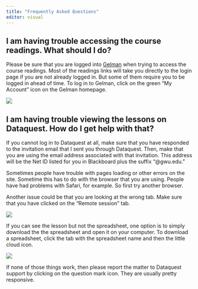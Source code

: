 ---
title: "Frequently Asked Questions"
editor: visual 
---

## I am having trouble accessing the course readings. What should I do?

Please be sure that you are logged into
[Gelman](https://library.gwu.edu/) when trying to access the course
readings. Most of the readings links will take you directly to the login
page if you are not already logged in. But some of them require you to
be logged in ahead of time. To log in to Gelman, click on the green "My
Account" icon on the Gelman homepage.

![](images/gelman_login.png)

## I am having trouble viewing the lessons on Dataquest. How do I get help with that? 

If you cannot log in to Dataquest at all, make sure that you have
responded to the invitation email that I sent you through Dataquest.
Then, make that you are using the email address associated with that
invitation. This address will be the Net ID listed for you in Blackboard
plus the suffix "\@gwu.edu."

Sometimes people have trouble with pages loading or other errors on the
site. Sometime this has to do with the browser that you are using.
People have had problems with Safari, for example. So first try another
browser.

Another issue could be that you are looking at the wrong tab. Make sure
that you have clicked on the "Remote session" tab.

![](images/remote_session.png)

If you can see the lesson but not the spreadsheet, one option is to
simply download the the spreadsheet and open it on your computer. To
download a spreadsheet, click the tab with the spreadsheet name and then
the little cloud icon.

![](images/dataquest_download.png)

If none of those things work, then please report the matter to Dataquest
support by clicking on the question mark icon. They are usually pretty
responsive.
